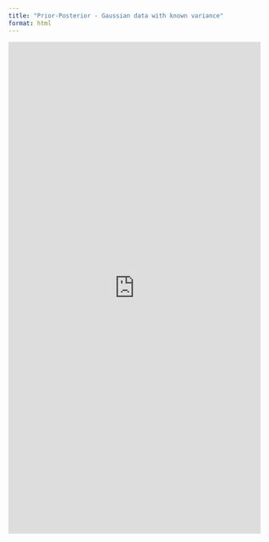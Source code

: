 ```yaml
---
title: "Prior-Posterior - Gaussian data with known variance"
format: html
---
```


<iframe width="100%" height="983" frameborder="0"
  src="https://observablehq.com/embed/@mattiasvillani/bayes-iid-gaussian-known-var@1216?cells=resultstext%2Cviewof+settings%2Cviewof+post_quantile%2Cpostresultstext%2Cplt_pdf"></iframe>